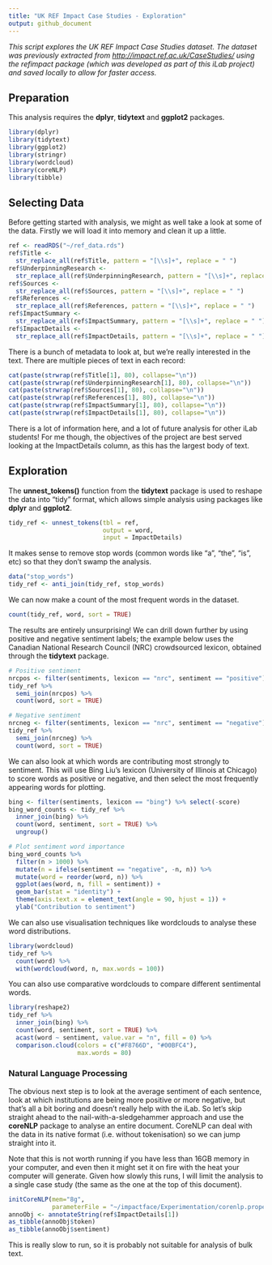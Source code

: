 ```yaml
---
title: "UK REF Impact Case Studies - Exploration"
output: github_document
---
```

  
_This script explores the UK REF Impact Case Studies dataset. The dataset was 
previously extracted from <http://impact.ref.ac.uk/CaseStudies/> using the 
refimpact package (which was developed as part of this iLab project) and saved
locally to allow for faster access._

## Preparation

This analysis requires the **dplyr**, **tidytext** and **ggplot2** packages.
```r
library(dplyr)
library(tidytext)
library(ggplot2)
library(stringr)
library(wordcloud)
library(coreNLP)
library(tibble)
```

## Selecting Data

Before getting started with analysis, we might as well take a look at some of 
the data. Firstly we will load it into memory and clean it up a little.
```r
ref <- readRDS("~/ref_data.rds")
ref$Title <- 
  str_replace_all(ref$Title, pattern = "[\\s]+", replace = " ")
ref$UnderpinningResearch <- 
  str_replace_all(ref$UnderpinningResearch, pattern = "[\\s]+", replace = " ")
ref$Sources <- 
  str_replace_all(ref$Sources, pattern = "[\\s]+", replace = " ")
ref$References <- 
  str_replace_all(ref$References, pattern = "[\\s]+", replace = " ")
ref$ImpactSummary <- 
  str_replace_all(ref$ImpactSummary, pattern = "[\\s]+", replace = " ")
ref$ImpactDetails <- 
  str_replace_all(ref$ImpactDetails, pattern = "[\\s]+", replace = " ")
```

There is a bunch of metadata to look at, but we're really interested in the 
text. There are multiple pieces of text in each record:

```r
cat(paste(strwrap(ref$Title[1], 80), collapse="\n"))
cat(paste(strwrap(ref$UnderpinningResearch[1], 80), collapse="\n"))
cat(paste(strwrap(ref$Sources[1], 80), collapse="\n"))
cat(paste(strwrap(ref$References[1], 80), collapse="\n"))
cat(paste(strwrap(ref$ImpactSummary[1], 80), collapse="\n"))
cat(paste(strwrap(ref$ImpactDetails[1], 80), collapse="\n"))
```

There is a lot of information here, and a lot of future analysis for other iLab
students! For me though, the objectives of the project are best served looking
at the ImpactDetails column, as this has the largest body of text.

## Exploration

The **unnest_tokens()** function from the **tidytext** package is used to
reshape the data into "tidy" format, which allows simple analysis using packages
like **dplyr** and **ggplot2**.

```r
tidy_ref <- unnest_tokens(tbl = ref, 
                          output = word, 
                          input = ImpactDetails)
```

It makes sense to remove stop words (common words like "a", "the", "is", etc) so 
that they don't swamp the analysis.

```r
data("stop_words")
tidy_ref <- anti_join(tidy_ref, stop_words)
```

We can now make a count of the most frequent words in the dataset.

```r
count(tidy_ref, word, sort = TRUE) 
```

The results are entirely unsurprising! We can drill down further by using 
positive and negative sentiment labels; the example below uses the Canadian 
National Research Council (NRC) crowdsourced lexicon, obtained through the 
**tidytext** package.

```r
# Positive sentiment
nrcpos <- filter(sentiments, lexicon == "nrc", sentiment == "positive")
tidy_ref %>%
  semi_join(nrcpos) %>%
  count(word, sort = TRUE)

# Negative sentiment
nrcneg <- filter(sentiments, lexicon == "nrc", sentiment == "negative")
tidy_ref %>%
  semi_join(nrcneg) %>%
  count(word, sort = TRUE)
```

We can also look at which words are contributing most strongly to sentiment. 
This will use Bing Liu's lexicon (University of Illinois at Chicago) to score
words as positive or negative, and then select the most frequently appearing 
words for plotting.

```r
bing <- filter(sentiments, lexicon == "bing") %>% select(-score)
bing_word_counts <- tidy_ref %>%
  inner_join(bing) %>%
  count(word, sentiment, sort = TRUE) %>%
  ungroup()

# Plot sentiment word importance
bing_word_counts %>%
  filter(n > 1000) %>%
  mutate(n = ifelse(sentiment == "negative", -n, n)) %>%
  mutate(word = reorder(word, n)) %>%
  ggplot(aes(word, n, fill = sentiment)) +
  geom_bar(stat = "identity") +
  theme(axis.text.x = element_text(angle = 90, hjust = 1)) +
  ylab("Contribution to sentiment")
```

We can also use visualisation techniques like wordclouds to analyse these word
distributions. 

```r
library(wordcloud)
tidy_ref %>%
  count(word) %>%
  with(wordcloud(word, n, max.words = 100))
```

You can also use comparative wordclouds to compare different sentimental words.

```r
library(reshape2)
tidy_ref %>%
  inner_join(bing) %>%
  count(word, sentiment, sort = TRUE) %>%
  acast(word ~ sentiment, value.var = "n", fill = 0) %>%
  comparison.cloud(colors = c("#F8766D", "#00BFC4"),
                   max.words = 80)
```

### Natural Language Processing

The obvious next step is to look at the average sentiment of each sentence, look
at which institutions are being more positive or more negative, but that's all a
bit boring and doesn't really help with the iLab. So let's skip straight ahead 
to the nail-with-a-sledgehammer approach and use the **coreNLP** package to 
analyse an entire document. CoreNLP can deal with the data in its native format
(i.e. without tokenisation) so we can jump straight into it. 

Note that this is not worth running if you have less than 16GB memory in your 
computer, and even then it might set it on fire with the heat your computer will
generate. Given how slowly this runs, I will limit the analysis to a single case
study (the same as the one at the top of this document).

```r
initCoreNLP(mem="8g", 
            parameterFile = "~/impactface/Experimentation/corenlp.properties")
annoObj <- annotateString(ref$ImpactDetails[1])
as_tibble(annoObj$token)
as_tibble(annoObj$sentiment)
```

This is really slow to run, so it is probably not suitable for analysis of
bulk text.